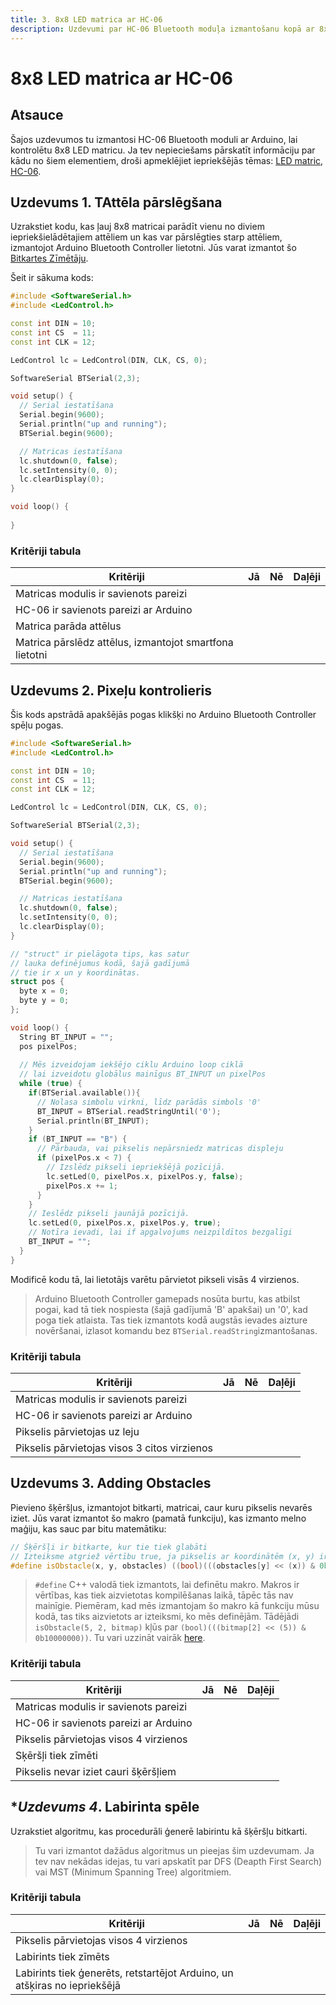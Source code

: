 ---
title: 3. 8x8 LED matrica ar HC-06
description: Uzdevumi par HC-06 Bluetooth moduļa izmantošanu kopā ar 8x8 LED matricu, izmantojot Arduino.
---
# 8x8 LED matrica ar HC-06

## Atsauce

Šajos uzdevumos tu izmantosi HC-06 Bluetooth moduli ar Arduino, lai kontrolētu 8x8 LED matricu. Ja tev nepieciešams pārskatīt informāciju par kādu no šiem elementiem, droši apmeklējiet iepriekšējās tēmas: [LED matric](/lv/tasks/matrix), [HC-06](/lv/tasks/hc-06).

## Uzdevums 1. TAttēla pārslēgšana

Uzrakstiet kodu, kas ļauj 8x8 matricai parādīt vienu no diviem iepriekšielādētajiem attēliem un kas var pārslēgties starp attēliem, izmantojot Arduino Bluetooth Controller lietotni. Jūs varat izmantot šo [Bitkartes Zīmētāju](/lv/tools/bitmapDrawer).


Šeit ir sākuma kods:

```c++
#include <SoftwareSerial.h>
#include <LedControl.h>

const int DIN = 10;
const int CS  = 11;
const int CLK = 12;

LedControl lc = LedControl(DIN, CLK, CS, 0);

SoftwareSerial BTSerial(2,3);

void setup() {
  // Serial iestatīšana
  Serial.begin(9600);
  Serial.println("up and running");
  BTSerial.begin(9600);

  // Matricas iestatīšana
  lc.shutdown(0, false);
  lc.setIntensity(0, 0);
  lc.clearDisplay(0);
}

void loop() {
    
}
```

### Kritēriji tabula

|       Kritēriji                                             | Jā | Nē | Daļēji |
| ----------------------------------------------------------- | -- | -- | ------ |
| Matricas modulis ir savienots pareizi                       |    |    |        |
| HC-06 ir savienots pareizi ar Arduino                       |    |    |        |
| Matrica parāda attēlus                                      |    |    |        |
| Matrica pārslēdz attēlus, izmantojot smartfona lietotni     |    |    |        |

## Uzdevums 2. Pixeļu kontrolieris

Šis kods apstrādā apakšējās pogas klikšķi no Arduino Bluetooth Controller spēļu pogas.

```c++
#include <SoftwareSerial.h>
#include <LedControl.h>

const int DIN = 10;
const int CS  = 11;
const int CLK = 12;

LedControl lc = LedControl(DIN, CLK, CS, 0);

SoftwareSerial BTSerial(2,3);

void setup() {
  // Serial iestatīšana
  Serial.begin(9600);
  Serial.println("up and running");
  BTSerial.begin(9600);

  // Matricas iestatīšana
  lc.shutdown(0, false);
  lc.setIntensity(0, 0);
  lc.clearDisplay(0);
}

// "struct" ir pielāgota tips, kas satur
// lauka definējumus kodā, šajā gadījumā
// tie ir x un y koordinātas.
struct pos {
  byte x = 0;
  byte y = 0;
};

void loop() {
  String BT_INPUT = "";
  pos pixelPos;
  
  // Mēs izveidojam iekšējo ciklu Arduino loop ciklā 
  // lai izveidotu globālus mainīgus BT_INPUT un pixelPos
  while (true) {
    if(BTSerial.available()){
      // Nolasa simbolu virkni, līdz parādās simbols '0'
      BT_INPUT = BTSerial.readStringUntil('0');
      Serial.println(BT_INPUT);
    }
    if (BT_INPUT == "B") {
      // Pārbauda, vai pikselis nepārsniedz matricas displeju  
      if (pixelPos.x < 7) {
        // Izslēdz pikseli iepriekšējā pozīcijā.
        lc.setLed(0, pixelPos.x, pixelPos.y, false);
        pixelPos.x += 1;
      }
    }
    // Ieslēdz pikseli jaunājā pozīcijā.
    lc.setLed(0, pixelPos.x, pixelPos.y, true);
    // Notīra ievadi, lai if apgalvojums neizpildītos bezgalīgi
    BT_INPUT = "";
  }
}
```

Modificē kodu tā, lai lietotājs varētu pārvietot pikseli visās 4 virzienos.

> Arduino Bluetooth Controller gamepads nosūta burtu, kas atbilst pogai, kad tā tiek nospiesta (šajā gadījumā 'B' apakšai) un '0', kad poga tiek atlaista. Tas tiek izmantots kodā augstās ievades aizture novēršanai, izlasot komandu bez `BTSerial.readString`izmantošanas.

### Kritēriji tabula

|       Kritēriji                                        | Jā | Nē | Daļēji |
| ------------------------------------------------------ | -- | -- | ------ |
| Matricas modulis ir savienots pareizi                  |    |    |        |
| HC-06 ir savienots pareizi ar Arduino                  |    |    |        |
| Pikselis pārvietojas uz leju                           |    |    |        |
| Pikselis pārvietojas visos 3 citos virzienos           |    |    |        |

## Uzdevums 3. Adding Obstacles

Pievieno šķēršļus, izmantojot bitkarti, matricai, caur kuru pikselis nevarēs iziet. Jūs varat izmantot šo makro (pamatā funkciju), kas izmanto melno maģiju, kas sauc par bitu matemātiku:

```c++
// Šķēršļi ir bitkarte, kur tie tiek glabāti
// Izteiksme atgriež vērtību true, ja pikselis ar koordinātēm (x, y) ir šķērslis
#define isObstacle(x, y, obstacles) ((bool)(((obstacles[y] << (x)) & 0b10000000)))
```

> `#define` C++ valodā tiek izmantots, lai definētu makro. Makros ir vērtības, kas tiek aizvietotas kompilēšanas laikā, tāpēc tās nav mainīgie. Piemēram, kad mēs izmantojam šo makro kā funkciju mūsu kodā, tas tiks aizvietots ar izteiksmi, ko mēs definējām. Tādējādi `isObstacle(5, 2, bitmap)` kļūs par `(bool)(((bitmap[2] << (5)) & 0b10000000))`. Tu vari uzzināt vairāk [here](https://www.codecademy.com/resources/docs/cpp/macros).

### Kritēriji tabula

|       Kritēriji                                         | Jā | Nē | Daļēji |
| ------------------------------------------------------- | -- | -- | ------ |
| Matricas modulis ir savienots pareizi                   |    |    |        |
| HC-06 ir savienots pareizi ar Arduino                   |    |    |        |
| Pikselis pārvietojas visos 4 virzienos                  |    |    |        |
| Sķēršļi tiek zīmēti                                     |    |    |        |
| Pikselis nevar iziet cauri šķēršļiem                    |    |    |        |

## **Uzdevums 4*. Labirinta spēle

Uzrakstiet algoritmu, kas procedurāli ģenerē labirintu kā šķēršļu bitkarti.

> Tu vari izmantot dažādus algoritmus un pieejas šim uzdevumam. Ja tev nav nekādas idejas, tu vari apskatīt par DFS (Deapth First Search) vai MST (Minimum Spanning Tree) algoritmiem.

 ### Kritēriji tabula

|                          Kritēriji                                         | Jā | Nē | Daļēji |
| -------------------------------------------------------------------------- | -- | -- | ------ |
| Pikselis pārvietojas visos 4 virzienos                                     |    |    |        |
| Labirints tiek zīmēts                                                      |    |    |        |
| Labirints tiek ģenerēts, retstartējot Arduino, un atšķiras no iepriekšējā  |    |    |        |